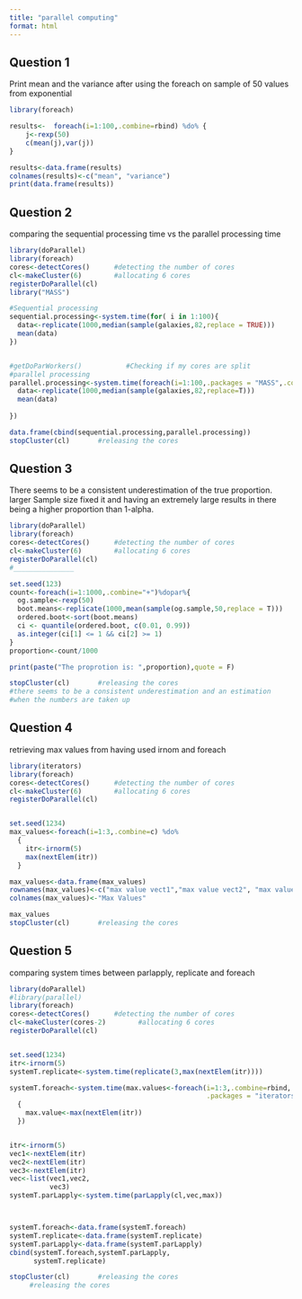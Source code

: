 ```yaml
---
title: "parallel computing"
format: html
---
```


## Question 1

Print mean and the variance after using the foreach on sample of 50 values from exponential

```r
library(foreach)

results<-  foreach(i=1:100,.combine=rbind) %do% {
    j<-rexp(50)
    c(mean(j),var(j))
}

results<-data.frame(results)
colnames(results)<-c("mean", "variance")
print(data.frame(results))
```

## Question 2

comparing the sequential processing time vs the parallel processing time

```r
library(doParallel)
library(foreach)
cores<-detectCores()      #detecting the number of cores
cl<-makeCluster(6)        #allocating 6 cores
registerDoParallel(cl)
library("MASS")

#Sequential processing
sequential.processing<-system.time(for( i in 1:100){
  data<-replicate(1000,median(sample(galaxies,82,replace = TRUE)))
  mean(data)
})


#getDoParWorkers()           #Checking if my cores are split
#parallel processing
parallel.processing<-system.time(foreach(i=1:100,.packages = "MASS",.combine=rbind)%dopar%{
  data<-replicate(1000,median(sample(galaxies,82,replace=T)))
  mean(data)
  
})

data.frame(cbind(sequential.processing,parallel.processing))
stopCluster(cl)       #releasing the cores
```

## Question 3

There seems to be a consistent underestimation of the true proportion. larger Sample size fixed it and having an extremely large results in there being a higher proportion than 1-alpha.

```r
library(doParallel)
library(foreach)
cores<-detectCores()      #detecting the number of cores
cl<-makeCluster(6)        #allocating 6 cores
registerDoParallel(cl)
#_______________

set.seed(123)
count<-foreach(i=1:1000,.combine="+")%dopar%{
  og.sample<-rexp(50)
  boot.means<-replicate(1000,mean(sample(og.sample,50,replace = T)))
  ordered.boot<-sort(boot.means)
  ci <- quantile(ordered.boot, c(0.01, 0.99))
  as.integer(ci[1] <= 1 && ci[2] >= 1)
}
proportion<-count/1000

print(paste("The proprotion is: ",proportion),quote = F)

stopCluster(cl)       #releasing the cores
#there seems to be a consistent underestimation and an estimation 
#when the numbers are taken up
```

## Question 4

retrieving max values from having used irnom and foreach

```r
library(iterators)
library(foreach)
cores<-detectCores()      #detecting the number of cores
cl<-makeCluster(6)        #allocating 6 cores
registerDoParallel(cl)


set.seed(1234)
max_values<-foreach(i=1:3,.combine=c) %do%
  {
    itr<-irnorm(5)
    max(nextElem(itr))
  }

max_values<-data.frame(max_values)
rownames(max_values)<-c("max value vect1","max value vect2", "max value vect3")
colnames(max_values)<-"Max Values"

max_values
stopCluster(cl)       #releasing the cores
```

## Question 5

comparing system times between parlapply, replicate and foreach

```r
library(doParallel)
#library(parallel)
library(foreach)
cores<-detectCores()      #detecting the number of cores
cl<-makeCluster(cores-2)        #allocating 6 cores
registerDoParallel(cl)


set.seed(1234)
itr<-irnorm(5)
systemT.replicate<-system.time(replicate(3,max(nextElem(itr))))

systemT.foreach<-system.time(max.values<-foreach(i=1:3,.combine=rbind,
                                                 .packages = "iterators") %dopar%
  {
    max.value<-max(nextElem(itr))
  }) 


itr<-irnorm(5)
vec1<-nextElem(itr)
vec2<-nextElem(itr)
vec3<-nextElem(itr)
vec<-list(vec1,vec2,
          vec3)
systemT.parLapply<-system.time(parLapply(cl,vec,max))



systemT.foreach<-data.frame(systemT.foreach)
systemT.replicate<-data.frame(systemT.replicate)
systemT.parLapply<-data.frame(systemT.parLapply)
cbind(systemT.foreach,systemT.parLapply,
      systemT.replicate)

stopCluster(cl)       #releasing the cores
     #releasing the cores
```
